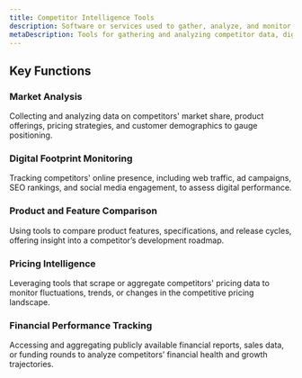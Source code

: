 ```yaml
---
title: Competitor Intelligence Tools
description: Software or services used to gather, analyze, and monitor data related to competitors' business activities, digital strategies, and performance metrics—providing insights to inform competitive strategies.
metaDescription: Tools for gathering and analyzing competitor data, digital strategies, and performance metrics to inform business strategy.
---
```


## Key Functions

### Market Analysis  
Collecting and analyzing data on competitors' market share, product offerings, pricing strategies, and customer demographics to gauge positioning.

### Digital Footprint Monitoring  
Tracking competitors' online presence, including web traffic, ad campaigns, SEO rankings, and social media engagement, to assess digital performance.

### Product and Feature Comparison  
Using tools to compare product features, specifications, and release cycles, offering insight into a competitor’s development roadmap.

### Pricing Intelligence  
Leveraging tools that scrape or aggregate competitors' pricing data to monitor fluctuations, trends, or changes in the competitive pricing landscape.

### Financial Performance Tracking  
Accessing and aggregating publicly available financial reports, sales data, or funding rounds to analyze competitors’ financial health and growth trajectories.
